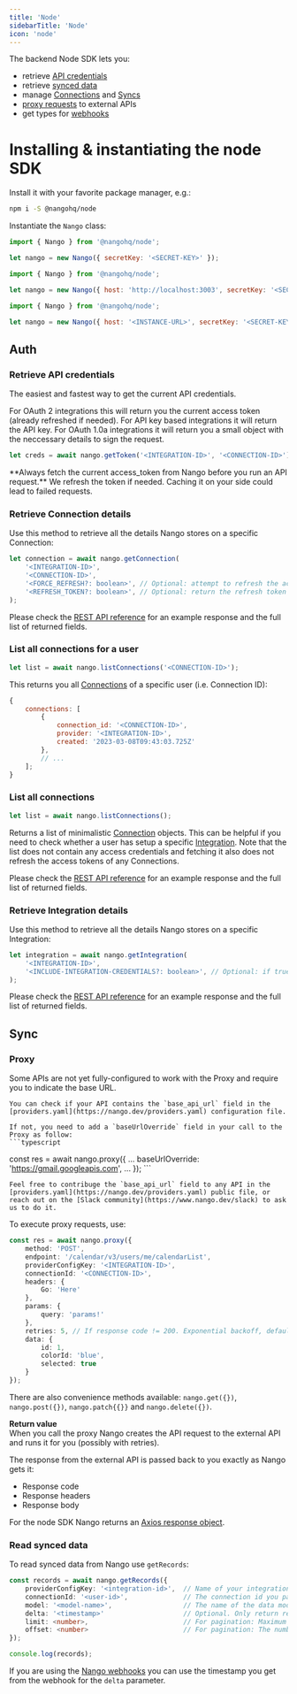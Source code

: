 ```yaml
---
title: 'Node'
sidebarTitle: 'Node'
icon: 'node'
---
```


The backend Node SDK lets you:
- retrieve [API credentials](/guides/oauth)
- retrieve [synced data](/guides/sync)
- manage [Connections](/core-concepts#connections) and [Syncs](/core-concepts#syncs)
- [proxy requests](/guides/proxy) to external APIs
- get types for [webhooks](/guides/webhooks)

# Installing & instantiating the node SDK

Install it with your favorite package manager, e.g.:

```bash
npm i -S @nangohq/node
```

Instantiate the `Nango` class:

<Tabs>
<Tab title="Nango Cloud" >

```js
import { Nango } from '@nangohq/node';

let nango = new Nango({ secretKey: '<SECRET-KEY>' });
```

</Tab>

<Tab title="Localhost" >

```js
import { Nango } from '@nangohq/node';

let nango = new Nango({ host: 'http://localhost:3003', secretKey: '<SECRET-KEY>' });
```

</Tab>

<Tab title="Self-hosted" >

```js
import { Nango } from '@nangohq/node';

let nango = new Nango({ host: '<INSTANCE-URL>', secretKey: '<SECRET-KEY>' });
```

</Tab>
</Tabs>

## Auth

### Retrieve API credentials

The easiest and fastest way to get the current API credentials.

For OAuth 2 integrations this will return you the current access token (already refreshed if needed). For API key based integrations it will return the API key.
For OAuth 1.0a integrations it will return you a small object with the neccessary details to sign the request.

```js
let creds = await nango.getToken('<INTEGRATION-ID>', '<CONNECTION-ID>');
```

<Tip>
**Always fetch the current access_token from Nango before you run an API request.**  
We refresh the token if needed. Caching it on your side could lead to failed requests.
</Tip>

### Retrieve Connection details

Use this method to retrieve all the details Nango stores on a specific Connection:

```js
let connection = await nango.getConnection(
    '<INTEGRATION-ID>',
    '<CONNECTION-ID>',
    '<FORCE_REFRESH?: boolean>', // Optional: attempt to refresh the access access token regardless of its expiration status, defaults to false
    '<REFRESH_TOKEN?: boolean>', // Optional: return the refresh token as part of the response, defaults to false
);
```

Please check the [REST API reference](/api-reference/connection/get) for an example response and the full list of returned fields.


### List all connections for a user

```js
let list = await nango.listConnections('<CONNECTION-ID>');
```

This returns you all [Connections](/core-concepts#connections) of a specific user (i.e. Connection ID):

```js
{
    connections: [
        {
            connection_id: '<CONNECTION-ID>',
            provider: '<INTEGRATION-ID>',
            created: '2023-03-08T09:43:03.725Z'
        },
        // ...
    ];
}
```

### List all connections

```js
let list = await nango.listConnections();
```

Returns a list of minimalistic [Connection](/core-concepts#connections) objects. This can be helpful if you need to check whether a user has setup a specific [Integration](/core-concepts#integrations). Note that the list does not contain any access credentials and fetching it also does not refresh the access tokens of any Connections.

Please check the [REST API reference](/api-reference/connection/list) for an example response and the full list of returned fields.

### Retrieve Integration details

Use this method to retrieve all the details Nango stores on a specific Integration:

```js
let integration = await nango.getIntegration(
    '<INTEGRATION-ID>',
    '<INCLUDE-INTEGRATION-CREDENTIALS?: boolean>', // Optional: if true, the response will contain the client ID, secret and scopes (false by default).
);
```

Please check the [REST API reference](/api-reference/integration/get) for an example response and the full list of returned fields.
## Sync

### Proxy

<Info>
    Some APIs are not yet fully-configured to work with the Proxy and require you to indicate the base URL. 

    You can check if your API contains the `base_api_url` field in the [providers.yaml](https://nango.dev/providers.yaml) configuration file.

    If not, you need to add a `baseUrlOverride` field in your call to the Proxy as follow:
    ```typescript
const res = await nango.proxy({
    ...
    baseUrlOverride: 'https://gmail.googleapis.com',
    ...
});
    ```

    Feel free to contribuge the `base_api_url` field to any API in the [providers.yaml](https://nango.dev/providers.yaml) public file, or reach out on the [Slack community](https://www.nango.dev/slack) to ask us to do it.
</Info>

To execute proxy requests, use:

```typescript
const res = await nango.proxy({
    method: 'POST',
    endpoint: '/calendar/v3/users/me/calendarList',
    providerConfigKey: '<INTEGRATION-ID>',
    connectionId: '<CONNECTION-ID>',
    headers: {
        Go: 'Here'
    },
    params: {
        query: 'params!'
    },
    retries: 5, // If response code != 200. Exponential backoff, default is 0
    data: {
        id: 1,
        colorId: 'blue',
        selected: true
    }
});
```

There are also convenience methods available: `nango.get({})`, `nango.post({})`, `nango.patch{{}}` and `nango.delete({})`.

**Return value**  
When you call the proxy Nango creates the API request to the external API and runs it for you (possibly with retries).

The response from the external API is passed back to you exactly as Nango gets it:
* Response code
* Response headers
* Response body

For the node SDK Nango returns an [Axios response object](https://axios-http.com/docs/res_schema).

### Read synced data

To read synced data from Nango use `getRecords`:

```ts
const records = await nango.getRecords({
    providerConfigKey: '<integration-id>',  // Name of your integration, from nango.yaml. E.g. github
    connectionId: '<user-id>',              // The connection id you passed to nango.auth()
    model: '<model-name>',                  // The name of the data model, from nango.yaml. E.g. ticket
    delta: '<timestamp>'                    // Optional. Only return records added or updated since this timestamp. E.g. 2023-05-31T11:46:13.390Z
    limit: <number>,                        // For pagination: Maximum of records to return. If not passed, all records are returned.
    offset: <number>                        // For pagination: The number of records to skip. If not passed, no records are skipped.
});

console.log(records);
```

If you are using the [Nango webhooks](/guides/webhooks#from-nango) you can use the timestamp you get from the webhook for the `delta` parameter.
